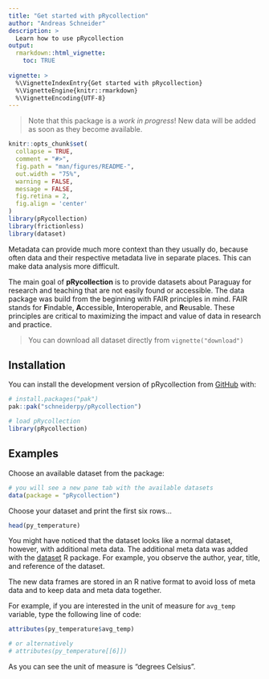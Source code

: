 ```yaml
---
title: "Get started with pRycollection"
author: "Andreas Schneider"
description: >
  Learn how to use pRycollection
output:
  rmarkdown::html_vignette:
    toc: TRUE
  
vignette: >
  %\VignetteIndexEntry{Get started with pRycollection}
  %\VignetteEngine{knitr::rmarkdown}
  %\VignetteEncoding{UTF-8}
---
```



> Note that this package is a *work in progress*! New data will be added
as soon as they become available.

```r
knitr::opts_chunk$set(
  collapse = TRUE,
  comment = "#>",
  fig.path = "man/figures/README-",
  out.width = "75%",
  warning = FALSE,
  message = FALSE,
  fig.retina = 2,
  fig.align = 'center'
)
library(pRycollection)
library(frictionless)
library(dataset)
```

Metadata can provide much more context than they usually do, because
often data and their respective metadata live in separate places. This
can make data analysis more difficult.

The main goal of **pRycollection** is to provide datasets about Paraguay
for research and teaching that are not easily found or accessible.
The data package was build from the beginning with FAIR
principles in mind. FAIR stands for **F**indable, **A**ccessible,
**I**nteroperable, and **R**eusable.
These principles are critical to maximizing the impact and value of
data in research and practice.


> You can download all dataset directly from `vignette("download")`


## Installation

You can install the development version of pRycollection from [GitHub](https://github.com/schneiderpy) with:

```r
# install.packages("pak")
pak::pak("schneiderpy/pRycollection")

# load pRycollection
library(pRycollection)
```


## Examples

Choose an available dataset from the package:

```r
# you will see a new pane tab with the available datasets
data(package = "pRycollection")
```

Choose your dataset and print the first six rows...

```r
head(py_temperature)
```

You might have noticed that the dataset looks like a normal dataset,
however, with additional meta data. The additional meta data was added
with the [dataset](https://github.com/dataobservatory-eu/dataset/) R package.
For example, you observe the author, year, title, and reference of the 
dataset.

The new data frames are stored in an R native format to avoid loss of
meta data and to keep data and meta data together.

For example, if you are interested in the unit of measure for `avg_temp`
variable, type the following line of code:

```r
attributes(py_temperature$avg_temp)

# or alternatively
# attributes(py_temperature[[6]])

```

As you can see the unit of measure is "degrees Celsius".

